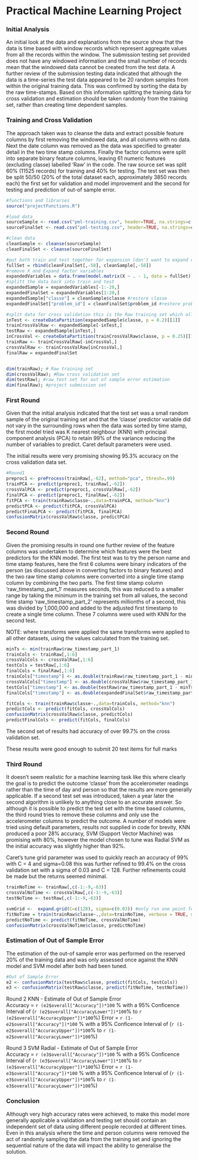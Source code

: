 Practical Machine Learning Project
========================================================
### Initial Analysis

An initial look at the data and explanations from the source show that the data is time based with window records which represent aggregate values from all the records within the window.  The submission testing set provided does not have any windowed information and the small number of records mean that the windowed data cannot be created from the test data.  A further review of the submission testing data indicated that although the data is a time-series the test data appeared to be 20 random samples from within the original training data.  This was confirmed by sorting the data by the raw time-stamps.  Based on this information splitting the training data for cross validation and estimation should be taken randomly from the training set, rather than creating time dependent samples.

### Training and Cross Validation

The approach taken was to cleanse the data and extract possible feature columns by first removing the windowed data, and all columns with no data. Next the date column was removed as the data was specified to greater detail in the two time stamp columns.  Finally the factor columns were split into separate binary feature columns, leaving 61 numeric features (excluding classe) labelled 'Raw' in the code.  The raw source set was split 60% (11525 records) for training and 40% for testing.  The test set was then be split 50/50 (20% of the total dataset each, approximately 3850 records each) the first set for validation and model improvement and the second for testing and prediction of out-of sample error.

```r
#functions and libraries
source("projectFunctions.R")

#load data
sourceSample <- read.csv("pml-training.csv", header=TRUE, na.strings=c("","NA"))
sourceFinalSet <- read.csv("pml-testing.csv", header=TRUE, na.strings=c("","NA"))

#clean data
cleanSample <- cleanse(sourceSample)
cleanFinalSet <- cleanse(sourceFinalSet)

#put both train and test together for expansion (don't want to expand classe)
fullSet = rbind(cleanFinalSet[,-58], cleanSample[,-58])
#remove X and Expand factor variables
expandedVariables = data.frame(model.matrix(X ~ . - 1, data = fullSet)) 
#splitt the data back into train and test
expandedSample = expandedVariables[-1:-20,]
expandedFinalSet = expandedVariables[1:20,]
expandedSample["classe"] = cleanSample$classe #restore classe
expandedFinalSet["problem_id"] = cleanFinalSet$problem_id #restore problem_id

#split data for cross validation this is the Raw training set which all other variables are created from.
inTest <- createDataPartition(expandedSample$classe, p = 0.2)[[1]]
trainCrossValRaw <- expandedSample[-inTest,]
testRaw <- expandedSample[inTest,]
inCrossVal <- createDataPartition(trainCrossValRaw$classe, p = 0.25)[[1]]
trainRaw <- trainCrossValRaw[-inCrossVal,]
crossValRaw <- trainCrossValRaw[inCrossVal,]
finalRaw = expandedFinalSet


dim(trainRaw); # Raw training set
dim(crossValRaw); #Raw cross validation set
dim(testRaw); #raw test set for out of sample error estimation
dim(finalRaw); #project submission set
```

### First Round

Given that the initial analysis indicated that the test set was a small random sample of the original training set and that the 'classe' predictor variable did not vary in the surrounding rows when the data was sorted by time stamp, the first model tried was K nearest neighbour (KNN) with principal component analysis (PCA) to retain 99% of the variance reducing the number of variables to predict. Caret default parameters were used.

The initial results were very promising showing 95.3% accuracy on the cross validation data set.
```r
#Round1
preproc1 <- preProcess(trainRaw[,-62], method="pca", thresh=.99)
trainPCA <- predict(preproc1, trainRaw[,-62])
crossValPCA <- predict(preproc1, crossValRaw[,-62])
finalPCA <- predict(preproc1, finalRaw[,-62])
fitPCA <- train(trainRaw$classe~.,data=trainPCA, method="knn")
predictPCA <- predict(fitPCA, crossValPCA)
predictFinaLPCA <- predict(fitPCA, finalPCA)
confusionMatrix(crossValRaw$classe, predictPCA)
```

### Second Round

Given the promising results in round one further review of the feature columns was undertaken to determine which features were the best predictors for the KNN model.  The first test was to try the person name and time stamp features, here the first 6 columns were binary indicators of the person (as discussed above in converting factors to binary features) and the two raw time stamp columns were converted into a single time stamp column by combining the two parts.  The first time stamp column 'raw_timestamp_part_1' measures seconds, this was reduced to a smaller range by taking the minimum in the training set from all values, the second time stamp 'raw_timestamp_part_2' represents millionths of a second, this was divided by 1,000,000 and added to the adjusted first timestamp to create a single time column. These 7 columns were used with KNN for the second test.

NOTE: where transforms were applied the same transforms were applied to all other datasets, using the values calculated from the training set.   

```r
minTs <- min(trainRaw$raw_timestamp_part_1)
trainCols <- trainRaw[,1:6]
crossValCols <- crossValRaw[,1:6]
testCols = testRaw[,1:6]
finalCols = finalRaw[,1:6]
trainCols["timestamp"] <- as.double(trainRaw$raw_timestamp_part_1 - minTs) + as.double(trainRaw$raw_timestamp_part_2) / 1000000.0
crossValCols["timestamp"] <- as.double(crossValRaw$raw_timestamp_part_1 - minTs) + as.double(crossValRaw$raw_timestamp_part_2) / 1000000.0
testCols["timestamp"] <- as.double(testRaw$raw_timestamp_part_1 - minTs) + as.double(testRaw$raw_timestamp_part_2) / 1000000.0
finalCols["timestamp"] <- as.double(expandedFinalSet$raw_timestamp_part_1 - minTs) + as.double(expandedFinalSet$raw_timestamp_part_2) / 1000000.0

fitCols <- train(trainRaw$classe~.,data=trainCols, method="knn")
predictCols <- predict(fitCols, crossValCols)
confusionMatrix(crossValRaw$classe, predictCols)
predictFinalCols <- predict(fitCols, finalCols)

```
The second set of results had accuracy of over 99.7% on the cross validation set.

These results were good enough to submit 20 test items for full marks

### Third Round

It doesn't seem realistic for a machine learning task like this where clearly the goal is to predict the outcome 'classe' from the accelerometer readings rather than the time of day and person so that the results are more generally applicable.  If a second test set was introduced, taken a year later the second algorithm is unlikely to anything close to an accurate answer.  So although it is possible to predict the test set with the time based columns, the third round tries to remove these columns and only use the accelerometer columns to predict the outcome.  A number of models were tried using default parameters, results not supplied in code for brevity, KNN produced a poor 28% accuracy, SVM (Support Vector Machine) was promising with 80%, however the model chosen to tune was Radial SVM as the initial accuracy was slightly higher than 92%.

Caret's tune grid parameter was used to quickly reach an accuracy of 99% with C = 4 and sigma=0.08 this was further refined to 99.4% on the cross validation set with a sigma of 0.03 and C = 128. Further refinements could be made but the returns seemed minimal.     

```r
trainNoTime <- trainRaw[,c(-1:-9,-63)]
crossValNoTime <- crossValRaw[,c(-1:-9,-63)]
testNoTime <- testRaw[,c(-1:-9,-63)]

svmGrid <-  expand.grid(C=c(128), sigma=c(0.03)) #only run one point for final output.
fitNoTime = train(trainRaw$classe~.,data=trainNoTime, verbose = TRUE, method="svmRadial", preProcess=c("center", "scale"), tuneGrid=svmGrid)
predictNoTime <- predict(fitNoTime, crossValNoTime)
confusionMatrix(crossValNoTime$classe, predictNoTime)
```

### Estimation of Out of Sample Error

The estimation of the out-of sample error was performed on the reserved 20% of the training data and was only assessed once against the KNN model and SVM model after both had been tuned.

```r
#Out of Sample Error
e2 <- confusionMatrix(testRaw$classe, predict(fitCols, testCols))
e3 <- confusionMatrix(testRaw$classe, predict(fitNoTime, testNoTime))
```

Round 2 KNN - Estimate of Out of Sample Error  
Accuracy = `r (e2$overall["Accuracy"])*100` % with a 95% Conficence Interval of (`r (e2$overall["AccuracyLower"])*100`% to `r (e2$overall["AccuracyUpper"])*100`%)
Error = `r (1-e2$overall["Accuracy"])*100` % with a 95% Conficence Interval of (`r (1-e2$overall["AccuracyUpper"])*100`% to `r (1-e2$overall["AccuracyLower"])*100`%)

Round 3 SVM Radial - Estimate of Out of Sample Error  
Accuracy = `r (e3$overall["Accuracy"])*100` % with a 95% Conficence Interval of (`r (e3$overall["AccuracyLower"])*100`% to `r (e3$overall["AccuracyUpper"])*100`%)
Error = `r (1-e3$overall["Accuracy"])*100` % with a 95% Conficence Interval of (`r (1-e3$overall["AccuracyUpper"])*100`% to `r (1-e3$overall["AccuracyLower"])*100`%)

### Conclusion

Although very high accuracy rates were achieved, to make this model more generally applicable a validation and testing set should contain an independent set of data using different people recorded at different times.  Even in this analysis where the time and person columns were removed the act of randomly sampling the data from the training set and ignoring the sequential nature of the data will impact the ability to generalise the solution. 

